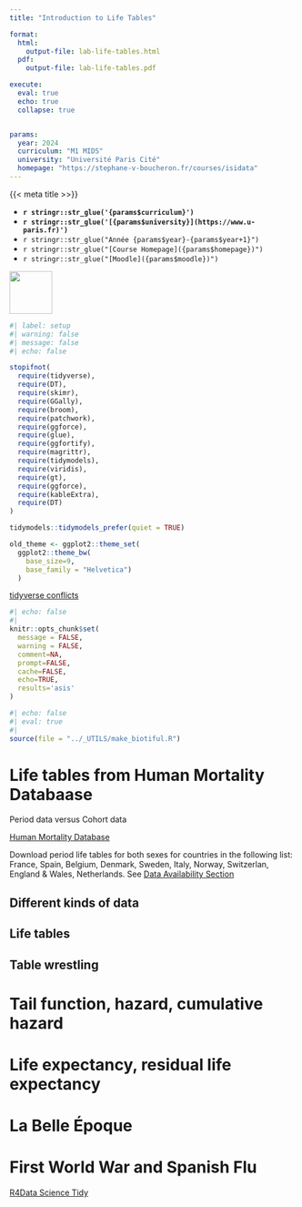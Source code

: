 ```yaml
---
title: "Introduction to Life Tables"

format:
  html:
    output-file: lab-life-tables.html
  pdf:
    output-file: lab-life-tables.pdf

execute: 
  eval: true
  echo: true
  collapse: true


params:
  year: 2024 
  curriculum: "M1 MIDS"
  university: "Université Paris Cité"
  homepage: "https://stephane-v-boucheron.fr/courses/isidata"
---
```



::: {layout="[80,20]"}

::: {#first-column}

{{< meta title >>}}

- **`r stringr::str_glue('{params$curriculum}')`**
- **`r stringr::str_glue('[{params$university}](https://www.u-paris.fr)')`**
- `r stringr::str_glue("Année {params$year}-{params$year+1}")`
- `r stringr::str_glue("[Course Homepage]({params$homepage})")`  
- `r stringr::str_glue("[Moodle]({params$moodle})")`

::: 

::: {#second-column}
![](/images/UniversiteParis_monogramme_couleur_RVB.png){align="right" style="size:50px;" width=75}
:::

:::


```r
#| label: setup
#| warning: false
#| message: false
#| echo: false

stopifnot(
  require(tidyverse),
  require(DT),
  require(skimr),
  require(GGally),
  require(broom),
  require(patchwork),
  require(ggforce),
  require(glue),
  require(ggfortify),
  require(magrittr),
  require(tidymodels),
  require(viridis),
  require(gt),
  require(ggforce), 
  require(kableExtra),
  require(DT)
)

tidymodels::tidymodels_prefer(quiet = TRUE)

old_theme <- ggplot2::theme_set(
  ggplot2::theme_bw(
    base_size=9, 
    base_family = "Helvetica")
  )
```

[tidyverse conflicts](https://tidyverse.tidyverse.org/reference/tidyverse_conflicts.html)

```r
#| echo: false
#| 
knitr::opts_chunk$set(
  message = FALSE,
  warning = FALSE,
  comment=NA,
  prompt=FALSE,
  cache=FALSE,
  echo=TRUE,
  results='asis'
)
```

```r
#| echo: false
#| eval: true
#|
source(file = "../_UTILS/make_biotiful.R")
```




# Life tables from Human Mortality Databaase

Period data versus Cohort data 

[Human Mortality Database](https://www.mortality.org/Home/Index)


Download period life tables for both sexes for countries in the following list: France, Spain, Belgium, Denmark, Sweden, Italy, Norway, Switzerlan, England & Wales, Netherlands. See [Data Availability Section](https://www.mortality.org/Data/DataAvailability)

## Different kinds of data 

## Life tables 

## Table wrestling

# Tail function, hazard, cumulative hazard 

# Life expectancy, residual life expectancy

# La Belle Époque

# First World War and Spanish Flu




[R4Data Science Tidy](https://r4ds.had.co.nz/tidy-data.html#tidy-data-1)


